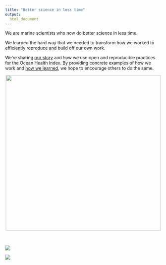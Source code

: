 ```yaml
---
title: "Better science in less time"
output:
  html_document
---
```


We are marine scientists who now do better science in less time.  

We learned the hard way that we needed to transform how we worked to efficiently reproduce and build off our own work.  

We're sharing [our story](/our_story) and how we use open and reproducible practices for the Ocean Health Index. By providing concrete examples of how we work and [how we learned](/resources_and_community), we hope to encourage others to do the same.


<center>
<img src="figures/nature-screenshot.png" width="500px">
</center>


<br>
<br>
[![](https://docs.google.com/drawings/d/1633uvIYgsBhiKBddQAaTlvYDJgOK1uiDB6wkooNyhFc/pub?w=150)](http://ohi-science.org)

[![](figures/sticker3.png)](http://ohi-science.org)

